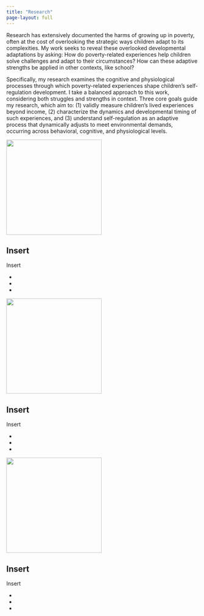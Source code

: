 ```yaml
---
title: "Research"
page-layout: full
---
```


Research has extensively documented the harms of growing up in poverty, often at the cost of overlooking the strategic ways children adapt to its complexities. My work seeks to reveal these overlooked developmental adaptations by asking: How do poverty-related experiences help children solve challenges and adapt to their circumstances? How can these adaptive strengths be applied in other contexts, like school? 

Specifically, my research examines the cognitive and physiological processes through which poverty-related experiences shape children’s self-regulation development. I take a balanced approach to this work, considering both struggles and strengths in context. Three core goals guide my research, which aim to: (1) validly measure children’s lived experiences beyond income, (2) characterize the dynamics and developmental timing of such experiences, and (3) understand self-regulation as an adaptive process that dynamically adjusts to meet environmental demands, occurring across behavioral, cognitive, and physiological levels.

:::::: {.grid .gap-4}

::: {.g-col-3 style="align-self: center;"}
<img src="experience.png" class="circle-img" width="250px">
:::

::: {.g-col-9}
## Insert

Insert


- 
- 
- 
:::

::::::

:::::: {.grid .gap-4}

::: {.g-col-3 style="align-self: center;"}
<img src="timing.png" class="circle-img" width="250px">
:::

::: {.g-col-9}
## Insert

Insert


- 
- 
- 
:::

::::::

:::::: {.grid .gap-4}

::: {.g-col-3 style="align-self: center;"}
<img src="cog.png" class="circle-img" width="250px">
:::

::: {.g-col-9}
## Insert

Insert


- 
- 
- 
:::

::::::

